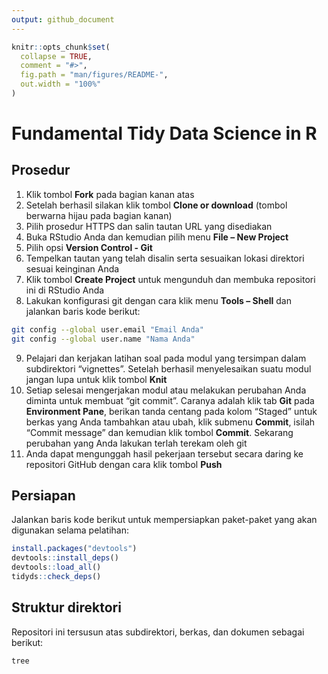 ```yaml
---
output: github_document
---
```


<!-- README.md is generated from README.Rmd. Please edit that file -->

```r
knitr::opts_chunk$set(
  collapse = TRUE,
  comment = "#>",
  fig.path = "man/figures/README-",
  out.width = "100%"
)
```
# Fundamental Tidy Data Science in R

## Prosedur

1. Klik tombol **Fork** pada bagian kanan atas
2. Setelah berhasil silakan klik tombol **Clone or download** (tombol berwarna hijau pada bagian kanan)
3. Pilih prosedur HTTPS dan salin tautan URL yang disediakan
4. Buka RStudio Anda dan kemudian pilih menu **File -- New Project**
5. Pilih opsi **Version Control - Git**
6. Tempelkan tautan yang telah disalin serta sesuaikan lokasi direktori sesuai keinginan Anda
7. Klik tombol **Create Project** untuk mengunduh dan membuka repositori ini di RStudio Anda
8. Lakukan konfigurasi git dengan cara klik menu **Tools -- Shell** dan jalankan baris kode berikut:

```bash
git config --global user.email "Email Anda"
git config --global user.name "Nama Anda"
```
9. Pelajari dan kerjakan latihan soal pada modul yang tersimpan dalam subdirektori "vignettes". Setelah berhasil menyelesaikan suatu modul jangan lupa untuk klik tombol **Knit**
10. Setiap selesai mengerjakan modul atau melakukan perubahan Anda diminta untuk membuat "git commit". Caranya adalah klik tab **Git** pada **Environment Pane**, berikan tanda centang pada kolom "Staged" untuk berkas yang Anda tambahkan atau ubah, klik submenu **Commit**, isilah "Commit message" dan kemudian klik tombol **Commit**. Sekarang perubahan yang Anda lakukan terlah terekam oleh git
11. Anda dapat mengunggah hasil pekerjaan tersebut secara daring ke repositori GitHub dengan cara klik tombol **Push**

## Persiapan

Jalankan baris kode berikut untuk mempersiapkan paket-paket yang akan digunakan selama pelatihan:

```r
install.packages("devtools")
devtools::install_deps()
devtools::load_all()
tidyds::check_deps()
```

## Struktur direktori

Repositori ini tersusun atas subdirektori, berkas, dan dokumen sebagai berikut:

```bash
tree
```
